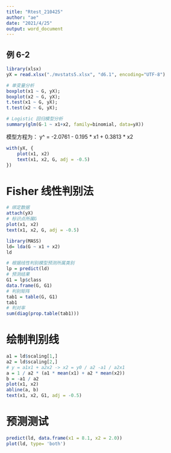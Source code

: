 ```yaml
---
title: "Rtest_210425"
author: "ae"
date: "2021/4/25"
output: word_document
---
```



## 例 6-2
```r
library(xlsx)
yX = read.xlsx("./mvstats5.xlsx", "d6.1", encoding="UTF-8")

# 单变量分析
boxplot(x1 ~ G, yX);
boxplot(x2 ~ G, yX);
t.test(x1 ~ G, yX);
t.test(x2 ~ G, yX);

# Logistic 回归模型分析
summary(glm(G-1 ~ x1+x2, family=binomial, data=yX))
```

模型方程为：
y^ = -2.0761 - 0.195 * x1 + 0.3813 * x2

```r
with(yX, {
    plot(x1, x2)
    text(x1, x2, G, adj = -0.5)
})
```

# Fisher 线性判别法
```r
# 绑定数据
attach(yX)
# 标识点所属G
plot(x1, x2)
text(x1, x2, G, adj = -0.5)
```

```r
library(MASS)
ld= lda(G ~ x1 + x2)
ld

# 根据线性判别模型预测所属类别
lp = predict(ld)
# 预测结果
G1 = lp$class
data.frame(G, G1)
# 判别矩阵
tab1 = table(G, G1)
tab1
# 判对率
sum(diag(prop.table(tab1)))
```

# 绘制判别线
```r
a1 = ld$scaling[1,]
a2 = ld$scaling[2,]
# y = a1x1 + a2x2 -> x2 = y0 / a2 -a1 / a2x1
a = 1 / a2 * (a1 * mean(x1) + a2 * mean(x2))
b = -a1 / a2
plot(x1, x2)
abline(a, b)
text(x1, x2, G1, adj = -0.5)
```

# 预测测试
```r
predict(ld, data.frame(x1 = 8.1, x2 = 2.0))
plot(ld, type= 'both')
```